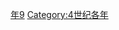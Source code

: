 {{Catnav|頁面分類|历史|歷史時代|年|4世纪各年}}

{{catmore}}
{{Commons category|309}}

[[Category:300年代|年9]]
[[Category:4世纪各年|Category:4世纪各年]]